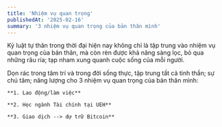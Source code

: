```yaml
---
title: 'Nhiệm vụ quan trọng'
publishedAt: '2025-02-16'
summary: '3 nhiệm vụ quan trọng của bản thân mình'
---
```


Kỷ luật tự thân trong thời đại hiện nay không chỉ là tập trung vào nhiệm vụ quan trọng của bản thân,
mà còn rèn được khả năng sàng lọc, bỏ qua những râu ria; tạp nham xung quanh cuộc sống của mỗi người.

Dọn rác trong tâm trí và trong đời sống thực, tập trung tất cả tinh thần; sự chú tâm; năng lượng cho 
3 nhiệm vụ quan trọng của bản thân mình:

    **1. Lao động/làm việc**

    **2. Học ngành Tài chính tại UEH**

    **3. Giao dịch --> dự trữ Bitcoin**
